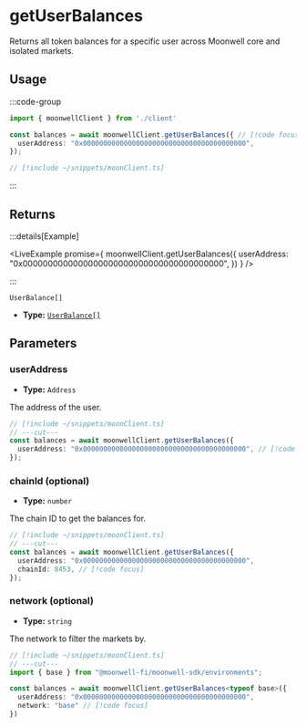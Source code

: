 
# getUserBalances

Returns all token balances for a specific user across Moonwell core and isolated markets.

## Usage

:::code-group

```ts twoslash [example.ts]
import { moonwellClient } from './client'

const balances = await moonwellClient.getUserBalances({ // [!code focus:3]
  userAddress: "0x0000000000000000000000000000000000000000",
});
```

```ts twoslash [client.ts] filename="client.ts"
// [!include ~/snippets/moonClient.ts]
```

:::

## Returns

:::details[Example]

<LiveExample promise={
  moonwellClient.getUserBalances({
    userAddress: "0x0000000000000000000000000000000000000000",
  })
} />

:::

```
UserBalance[]
```

- **Type:** [`UserBalance[]`](/docs/glossary/types#user-balance)

## Parameters

### userAddress

- **Type:** `Address`

The address of the user.

```ts twoslash
// [!include ~/snippets/moonClient.ts]
// ---cut---
const balances = await moonwellClient.getUserBalances({
  userAddress: "0x0000000000000000000000000000000000000000", // [!code focus]
});
```

### chainId (optional)

- **Type:** `number`

The chain ID to get the balances for.

```ts twoslash
// [!include ~/snippets/moonClient.ts]
// ---cut---
const balances = await moonwellClient.getUserBalances({
  userAddress: "0x0000000000000000000000000000000000000000",
  chainId: 8453, // [!code focus]
});
```

<OptionalNetworkParameterInfo />

### network (optional)

- **Type:** `string`

The network to filter the markets by.

```ts twoslash
// [!include ~/snippets/moonClient.ts]
// ---cut---
import { base } from "@moonwell-fi/moonwell-sdk/environments";

const balances = await moonwellClient.getUserBalances<typeof base>({
  userAddress: "0x0000000000000000000000000000000000000000",
  network: "base" // [!code focus]
})
```
